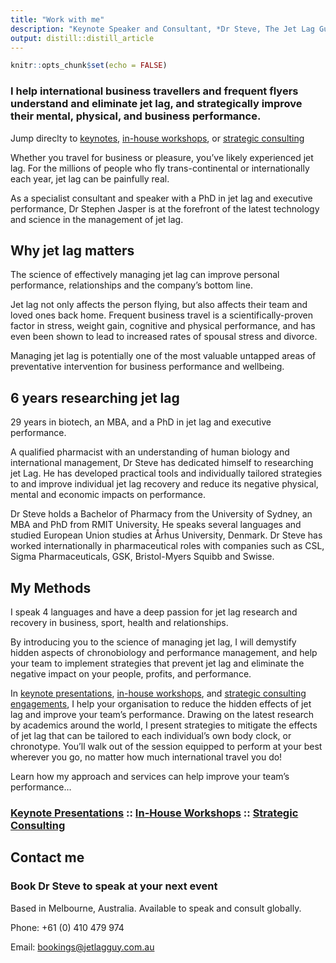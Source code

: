 ```yaml
---
title: "Work with me"
description: "Keynote Speaker and Consultant, *Dr Steve, The Jet Lag Guy*"
output: distill::distill_article
---
```


```r
knitr::opts_chunk$set(echo = FALSE)
```

### I help international business travellers and frequent flyers understand and eliminate jet lag, and strategically improve their mental, physical, and business performance.
<aside>
Jump direclty to [keynotes](keynotes.html), [in-house workshops](workshops.html), or [strategic consulting](consulting.html)</aside>

Whether you travel for business or pleasure, you’ve likely experienced jet lag. For the millions of people who fly trans-continental or internationally each year, jet lag can be painfully real.

As a specialist consultant and speaker with a PhD in jet lag and executive performance, Dr Stephen Jasper is at the forefront of the latest technology and science in the management of jet lag.



## Why jet lag matters

The science of effectively managing jet lag can improve personal performance, relationships and the company’s bottom line.

Jet lag not only affects the person flying, but also affects their team and loved ones back home. Frequent business travel is a scientifically-proven factor in stress, weight gain, cognitive and physical performance, and has even been shown to lead to increased rates of spousal stress and divorce.

Managing jet lag is potentially one of the most valuable untapped areas of preventative intervention for business performance and wellbeing.



## 6 years researching jet lag
<aside>
29 years in biotech, an MBA, and a PhD in jet lag and executive performance.  </aside>
A qualified pharmacist with an understanding of human biology and international management, Dr Steve has dedicated himself to researching jet Lag. He has developed practical tools and individually tailored strategies to and improve individual jet lag recovery and reduce its negative physical, mental and economic impacts on performance.

Dr Steve holds a Bachelor of Pharmacy from the University of Sydney, an MBA and PhD from RMIT University. He speaks several languages and studied European Union studies at Århus University, Denmark. Dr Steve has worked internationally in pharmaceutical roles with companies such as CSL, Sigma Pharmaceuticals, GSK, Bristol-Myers Squibb and Swisse.



## My Methods
<aside>I speak 4 languages and have a deep passion for jet lag research and recovery in business, sport, health and relationships.
</aside>

By introducing you to the science of managing jet lag, I will demystify hidden aspects of chronobiology and performance management, and help your team to implement strategies that prevent jet lag and eliminate the negative impact on your people, profits, and performance.

In [keynote presentations](keynotes.html), [in-house workshops](workshops.html), and [strategic consulting engagements](consulting.html), I help your organisation to reduce the hidden effects of jet lag and improve your team’s performance. Drawing on the latest research by academics around the world, I present strategies to mitigate the effects of jet lag that can be tailored to each individual’s own body clock, or chronotype. You’ll walk out of the session equipped to perform at your best wherever you go, no matter how much international travel you do!

Learn how my approach and services can help improve your team's performance...

### [Keynote Presentations](keynotes.html)  ::  [In-House Workshops](workshops.html)  ::  [Strategic Consulting](consulting.html)


## Contact me
### Book Dr Steve to speak at your next event

<aside>
Based in Melbourne, Australia.
Available to speak and consult globally.
</aside>

Phone: +61 (0) 410 479 974

Email: [bookings@jetlagguy.com.au](mailto:bookings@jetlagguy.com.au)





